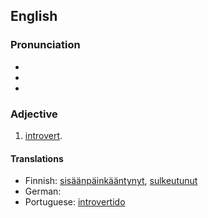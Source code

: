 ==English==

===Pronunciation===
* {{IPA|/'wɪθdɻɑʊn/}}
* {{audio|en-us-withdrawn.ogg|Audio (US)}}
* {{rhymes|ɔːn}}

===Adjective===
{{en-adj}}

# [[introvert]].

====Translations====
* Finnish: [[sisäänpäinkääntynyt]], [[sulkeutunut]]
* German: {{t+|de|verschlossen}}
* Portuguese: [[introvertido]]